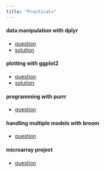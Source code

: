 ```yaml
---
title: "Practicals"
---
```



#### data manipulation with **dplyr**

- [question](TD_dplyr_question.html)
- [solution](TD_dplyr_solution.html)

#### plotting with **ggplot2**

- [question](TD_ggplot2_question.html)
- [solution](TD_ggplot2_solution.html)

#### programming with **purrr**

- [question]()

#### handling multiple models with **broom**

- [question](TD_broom_question.html)


#### microarray **project**

- [question]()
